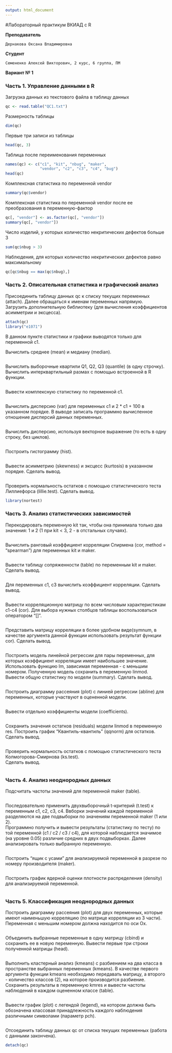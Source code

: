 ---
output: html_document
---
#Лабораторный практикум ВКИАД c R

**Преподаватель**
```
Дернакова Оксана Владимировна
```
**Студент**
```
Семененко Алексей Викторович, 2 курс, 6 группа, ПМ
```
**Вариант № 1**


### Часть 1. Управление данными в R

Загрузка данных из текстового файла в таблицу данных

```{r}
qc <- read.table("QC1.txt")
```

Размерность таблицы

```{r}
dim(qc)
```

Первые три записи из таблицы

```{r}
head(qc, 3)
```

Таблица после переименования переменных

```{r}
names(qc) <- c("c1", "kit", "nbug", "maker",
               "vendor", "c2", "c3", "c4", "bug")
head(qc)
```

Комплексная статистика по переменной vendor
 
```{r}
summary(qc$vendor)
```

Комплексная статистика по переменной vendor после ее преобразования в переменную-фактор 

```{r}
qc[, "vendor"] <- as.factor(qc[, "vendor"])
summary(qc[, "vendor"])
```

Число изделий, у которых количество некритических дефектов больше 3

```{r}
sum(qc$nbug > 3)
```

Наблюдения, для которых количество некритических дефектов равно максимальному  

```{r}
qc[qc$nbug == max(qc$nbug),]
```


### Часть 2. Описательная статистика и графический анализ

Присоединить таблицу данных qc к списку текущих переменных (attach).
Далее обращаться к именам переменных напрямую.   
Загрузить дополнительную библиотеку (для вычисления коэффициентов асимметрии и эксцесса).   

```{r}
attach(qc)
library("e1071")
```

В данном пункте статистики и графики выводятся только для переменной c1. 

Вычислить среднее (mean) и медиану (median).  

```{r}

```

Вычислить выборочные квартили Q1, Q2, Q3 (quantile) (в одну строчку).
Вычислить интерквартильный размах с помощью встроенной в R функции. 
 
```{r}

```

Вывести комплексную статистику по переменной c1.  

```{r}

```

Вычислить дисперсию (var) для переменных c1 и  2 * c1 + 100 в указанном порядке.
В выводе записать программно вычисленное отношение дисперсий данных переменных.  

```{r}

```

Вычислить дисперсию, используя векторное выражение (то есть в одну строку, без циклов).

```{r}

```

Построить гистограмму (hist).   

```{r}

```

Вывести асимметрию (skewness) и эксцесс (kurtosis) в указанном порядке. Сделать вывод.  

```{r}

```

Проверить нормальность остатков с помощью статистического теста Лиллиефорса (lillie.test). Сделать вывод.

```{r}
library(nortest)
```


### Часть 3. Анализ статистических зависимостей

Перекодировать переменную kit так, чтобы она принимала только два значения: 1 и 2
(1 при kit < 3, 2 - в отстальных случаях).

```{r}

```

Вычислить ранговый коэффициент корреляции Спирмена (cor, method = "spearman") для переменных kit и maker. 

```{r}

```

Вывести таблицу сопряженности (table) по переменным kit и maker. Сделать вывод.

```{r}

```

Для переменных c1, c3 вычислить коэффициент корреляции. Сделать вывод. 

```{r}

```

Вывести корреляционную матрицу по всем числовым характеристикам c1-c4 (cor).
Для выбора нужных столбцов таблицы воспользоваться оператором "[]".   

```{r}

```

Представить матрицу корреляции в более удобном виде(symnum, в качестве аргумента
данной функции использовать результат функции cor). Сделать вывод.

```{r}

```

Построить модель линейной регрессии для пары переменных, для которых коэффициент корреляции
имеет наибольшее значение. Использовать функцию lm, зависимая переменная - с меньшим номером.
Полученную модель сохранить в переменную linmod. Вывести общую статистику по модели (summary).
Сделать вывод.

```{r}

```

Построить диаграмму рассеяния (plot) с линией регрессии (abline) для переменных,
которые участвуют в оцененной модели.

```{r}

```

Вывести отдельно коэффициенты модели (coefficients).   

```{r}

```

Сохранить значения остатков (residuals) модели linmod в переменную res.
Построить график "Квантиль-квантиль" (qqnorm) для остатков. Сделать вывод.

```{r}

```

Проверить нормальность остатков с помощью статистического теста Колмогорова-Смирнова (ks.test).  
Сделать вывод.

```{r}

```


### Часть 4. Анализ неоднородных данных

Подсчитать частоты значений для переменной maker (table).  

```{r}

```

Последовательно применить двухвыборочный t-критерий (t.test) к переменным c1, c2, c3, c4. 
Ввборки значений каждой переменной разделяются на две подвыборки по значениям переменной maker (1 или 2).   
Программно получить и вывести результаты (статистику по тесту) по той переменной (c1 / c2 / c3 / c4),
для которой наблюдается значимое (на уровне 0.05) различие средних в двух подвыборках. 
Далее анализировать только выбранную переменную.  

```{r}

```

Построить "ящик с усами" для анализируемой переменной в разрезе по номеру производителя (maker).

```{r}

```

Построить график ядерной оценки плотности распределения (density) для анализируемой переменной. 

```{r}

```


### Часть 5. Классификация неоднородных данных

Построить диаграмму рассеяния (plot) для двух переменных, которые имеют наименьшую корреляцию
(по матрице корреляции из 3 части). Переменная с меньшим номером должна находится по оси Ox.

```{r}

```

Объединить выбранные переменные в одну матрицу (cbind) и сохранить ее в новую переменную.
Вывести первые три строки полученной матрицы (head).

```{r}

```

Выполнить кластерный анализ (kmeans) с разбиением на два класса в пространстве выбранных переменных (kmeans). 
В качестве первого аргумента функции kmeans необходимо передавать матрицу,
а второго - количество классов (2), на которое производится разбиение.   
Сохранить результаты в переменную kmres и вывести частоты наблюдений в каждом оцененном классе (table).

```{r}

```

Вывести график (plot) с легендой (legend), на котором должна быть обозначена классовая принадлежность каждого
наблюдения различными символами (параметр pch).

```{r}

```

Отсоединить таблицу данных qc от списка текущих переменных (работа с данными закончена).

```{r}
detach(qc)
```
